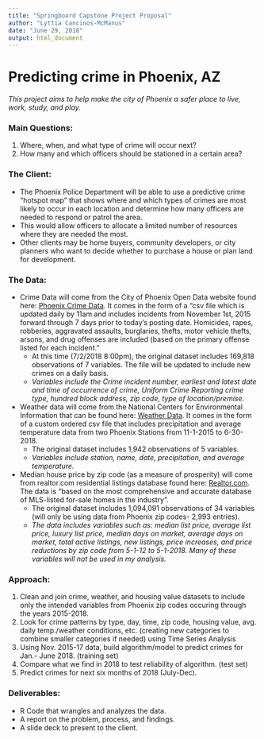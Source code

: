 ```yaml
---
title: "Springboard Capstone Project Proposal"
author: "Lyttia Cancinos-McManus"
date: "June 29, 2018"
output: html_document
---
```


# Predicting crime in Phoenix, AZ 

_This project aims to help make the city of Phoenix a safer place to live, work, study, and play._ 

### Main Questions:
1. Where, when, and what type of crime will occur next? 
2. How many and which officers should be stationed in a certain area? 

### The Client:
* The Phoenix Police Department will be able to use a predictive crime “hotspot map” that shows where and which types of crimes are most likely to occur in each location and determine how many officers are needed to respond or patrol the area. 
* This would allow officers to allocate a limited number of resources where they are needed the most. 
* Other clients may be home buyers, community developers, or city planners who want to decide whether to purchase a house or plan land for development. 

### The Data:
* Crime Data will come from the City of Phoenix Open Data website found here: [Phoenix Crime Data](https://phoenixopendata.com/dataset/crime-data/resource/0ce3411a-2fc6-4302-a33f-167f68608a20?view_id=644b88ef-16b3-497d-9413-2ba3eedfd3c1). It comes in the form of a “csv file which is updated daily by 11am and includes incidents from November 1st, 2015 forward through 7 days prior to today's posting date. Homicides, rapes, robberies, aggravated assaults, burglaries, thefts, motor vehicle thefts, arsons, and drug offenses are included (based on the primary offense listed for each incident.”
    + At this time (7/2/2018 8:00pm), the original dataset includes 169,818 observations of 7 variables. The file will be updated to include new crimes on a daily basis.
    + _Variables include the Crime incident number, earliest and latest date and time of occurrence of crime, Uniform Crime Reporting crime type, hundred block address, zip code, type of location/premise._ 
* Weather data will come from the National Centers for Environmental Information that can be found here: [Weather Data](https://www.ncdc.noaa.gov/cdo-web/search). It comes in the form of a custom ordered csv file that includes precipitation and average temperature data from two Phoenix Stations from 11-1-2015 to 6-30-2018.
    + The original dataset includes 1,942 observations of 5 variables. 
    + _Variables include station, name, date, precipitation, and average temperature._ 
* Median house price by zip code (as a measure of prosperity) will come from realtor.com residential listings database found here: [Realtor.com](https://www.realtor.com/research/data). The data is “based on the most comprehensive and accurate database of MLS-listed for-sale homes in the industry”.
    + The original dataset includes 1,094,091 observations of 34 variables (will only be using data from Phoenix zip codes- 2,993 entries). 
    + _The data includes variables such as: median list price, average list price, luxury list price, median days on market, average days on market, total active listings, new listings, price increases, and price reductions by zip code from 5-1-12 to 5-1-2018. Many of these variables will not be used in my analysis._  

### Approach:
1. Clean and join crime, weather, and housing value datasets to include only the intended variables from Phoenix zip codes occuring through the years 2015-2018. 
2. Look for crime patterns by type, day, time, zip code, housing value, avg. daily temp./weather conditions, etc. (creating new categories to combine smaller categories if needed) using Time Series Analysis
3. Using Nov. 2015-17 data, build algorithm/model to predict crimes for Jan.- June 2018. (training set)
4. Compare what we find in 2018 to test reliability of algorithm. (test set)
5. Predict crimes for next six months of 2018 (July-Dec). 

### Deliverables:
* R Code that wrangles and analyzes the data.  
* A report on the problem, process, and findings.  
* A slide deck to present to the client. 

